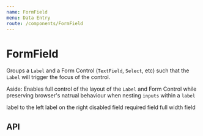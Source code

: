 ```yaml
---
name: FormField
menu: Data Entry
route: /components/FormField
---
```



# FormField

Groups a `Label` and a Form Control (`TextField`, `Select`, etc) such that the `Label` will trigger the focus of the control.

Aside: Enables full control of the layout of the `Label` and Form Control while preserving browser's natrual behaviour when nesting `inputs` within a `label`

<Playground>
  <SpacedGroup direction="vertical">
    <FormField>
      <Label>label to the left</Label>
      <TextField />
    </FormField>
    <FormField>
      <TextField />
      <Label>label on the right</Label>
    </FormField>
    <FormField disabled>
      <Label>disabled field</Label>
      <TextField />
    </FormField>
    <FormField required>
      <Label>required field</Label>
      <TextField />
    </FormField>
    <FormField fullWidth>
      <Label>full width field</Label>
      <TextField />
    </FormField>
  </SpacedGroup>
</Playground>

## API

<PropsTable of={FormField} />
